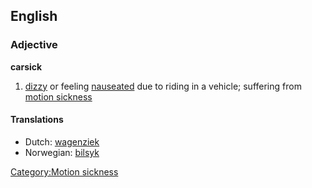 ==English==

===Adjective===
'''carsick'''
# [[dizzy]] or feeling [[nauseated]] due to riding in a vehicle; suffering from [[motion sickness]]

====Translations====
*Dutch: [[wagenziek]]
*Norwegian: [[bilsyk]]
[[Category:Motion sickness]]